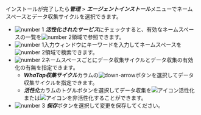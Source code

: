 インストールが完了したら***管理*** > ***エージェントインストール***メニューでネームスペースとデータ収集サイクルを選択できます。 

<ProdImg img='cloud-namespace-datainterval.png' desc='ネームスペースおよび収集サイクルの選択' />

- ![number 1](/img/number-01.png) ***活性化されたサービス***にチェックすると、有効なネームスペースの一覧を![number 2](/img/number-02.png)領域で参照できます。 
- ![number 1](/img/number-01.png)入力ウィンドウにキーワードを入力してネームスペースを![number 2](/img/number-02.png)領域で検索できます。 
- ![number 2](/img/number-02.png)ネームスペースごとにデータ収集サイクルとデータ収集の有効化の有無を指定できます。
  - ***WhaTap収集サイクル***カラムの![down-arrow](/img/down-arrow.svg)ボタンを選択してデータ収集サイクルを指定できます。
  - ***活性化***カラムのトグルボタンを選択してデータ収集を![アイコン](/img/ic-toggle-on.svg)活性化または![アイコン](/img/ic-toggle-off.svg)を非活性化することができます。
- ![number 3](/img/number-03.png) ***保存***ボタンを選択して変更を保存してください。
